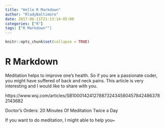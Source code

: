 ```yaml
---
title: "Hello R Markdown"
author: "RladyBaltimore"
date: 2017-06-11T21:13:14-05:00
categories: ["R"]
tags: ["R Markdown""]
---
```


```r
knitr::opts_chunk$set(collapse = TRUE)
```

# R Markdown

Meditation helps to improve one's health. So if you are a passionate coder, you might have suffered of back and neck pains.
This article is very interesting and I would like to share with you.

https://www.wsj.com/articles/SB10001424127887324345804578424863782143682

Doctor's Orders: 20 Minutes Of Meditation Twice a Day

If you want to do meditation, I might able to help you~

